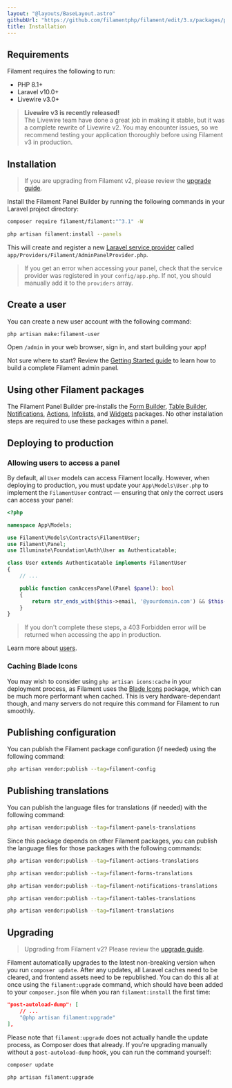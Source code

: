 ```yaml
---
layout: "@layouts/BaseLayout.astro"
githubUrl: "https://github.com/filamentphp/filament/edit/3.x/packages/panels/docs/01-installation.md"
title: Installation
---
```


## Requirements

Filament requires the following to run:

- PHP 8.1+
- Laravel v10.0+
- Livewire v3.0+

> **Livewire v3 is recently released!**<br />
> The Livewire team have done a great job in making it stable, but it was a complete rewrite of Livewire v2. You may encounter issues, so we recommend testing your application thoroughly before using Filament v3 in production.

## Installation

> If you are upgrading from Filament v2, please review the [upgrade guide](upgrade-guide).

Install the Filament Panel Builder by running the following commands in your Laravel project directory:

```bash
composer require filament/filament:"^3.1" -W

php artisan filament:install --panels
```

This will create and register a new [Laravel service provider](https://laravel.com/docs/providers) called `app/Providers/Filament/AdminPanelProvider.php`.

> If you get an error when accessing your panel, check that the service provider was registered in your `config/app.php`. If not, you should manually add it to the `providers` array.

## Create a user
You can create a new user account with the following command:

```bash
php artisan make:filament-user
```

Open `/admin` in your web browser, sign in, and start building your app!

Not sure where to start? Review the [Getting Started guide](getting-started) to learn how to build a complete Filament admin panel.

## Using other Filament packages
The Filament Panel Builder pre-installs the [Form Builder](/docs/forms), [Table Builder](/docs/tables), [Notifications](/docs/notifications), [Actions](/docs/actions), [Infolists](/docs/infolists), and [Widgets](/docs/widgets) packages. No other installation steps are required to use these packages within a panel.

## Deploying to production

### Allowing users to access a panel

By default, all `User` models can access Filament locally. However, when deploying to production, you must update your `App\Models\User.php` to implement the `FilamentUser` contract — ensuring that only the correct users can access your panel:

```php
<?php

namespace App\Models;

use Filament\Models\Contracts\FilamentUser;
use Filament\Panel;
use Illuminate\Foundation\Auth\User as Authenticatable;

class User extends Authenticatable implements FilamentUser
{
    // ...

    public function canAccessPanel(Panel $panel): bool
    {
        return str_ends_with($this->email, '@yourdomain.com') && $this->hasVerifiedEmail();
    }
}
```

> If you don't complete these steps, a 403 Forbidden error will be returned when accessing the app in production.

Learn more about [users](users).

### Caching Blade Icons

You may wish to consider using `php artisan icons:cache` in your deployment process, as Filament uses the [Blade Icons](https://blade-ui-kit.com/blade-icons) package, which can be much more performant when cached. This is very hardware-dependant though, and many servers do not require this command for Filament to run smoothly.

## Publishing configuration

You can publish the Filament package configuration (if needed) using the following command:

```bash
php artisan vendor:publish --tag=filament-config
```

## Publishing translations

You can publish the language files for translations (if needed) with the following command:

```bash
php artisan vendor:publish --tag=filament-panels-translations
```

Since this package depends on other Filament packages, you can publish the language files for those packages with the following commands:

```bash
php artisan vendor:publish --tag=filament-actions-translations

php artisan vendor:publish --tag=filament-forms-translations

php artisan vendor:publish --tag=filament-notifications-translations

php artisan vendor:publish --tag=filament-tables-translations

php artisan vendor:publish --tag=filament-translations
```

## Upgrading

> Upgrading from Filament v2? Please review the [upgrade guide](upgrade-guide).

Filament automatically upgrades to the latest non-breaking version when you run `composer update`. After any updates, all Laravel caches need to be cleared, and frontend assets need to be republished. You can do this all at once using the `filament:upgrade` command, which should have been added to your `composer.json` file when you ran `filament:install` the first time:

```json
"post-autoload-dump": [
    // ...
    "@php artisan filament:upgrade"
],
```

Please note that `filament:upgrade` does not actually handle the update process, as Composer does that already. If you're upgrading manually without a `post-autoload-dump` hook, you can run the command yourself:

```bash
composer update

php artisan filament:upgrade
```
